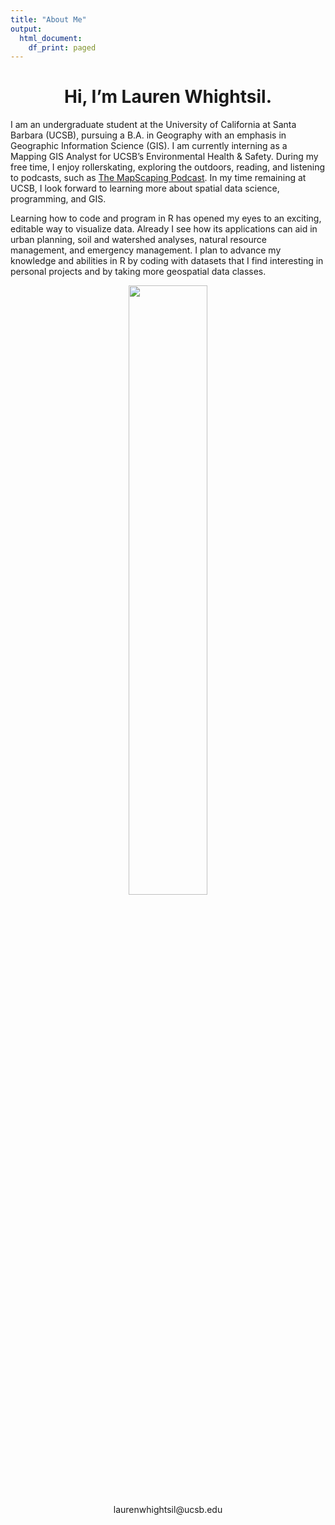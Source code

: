 ```yaml
---
title: "About Me"
output:
  html_document:
    df_print: paged
---
```


<center>
  # Hi, I'm Lauren Whightsil.
</center>

I am an undergraduate student at the University of California at Santa Barbara (UCSB), pursuing a B.A. in Geography with an emphasis in Geographic Information Science (GIS). I am currently interning as a Mapping GIS Analyst for UCSB's Environmental Health & Safety. During my free time, I enjoy rollerskating, exploring the outdoors, reading, and listening to podcasts, such as [The MapScaping Podcast](https://open.spotify.com/show/57EmXdDgrUNYxtrer6LVsI?si=ANefhTBbR6Ceo01_TkV4_w&dl_branch=1). In my time remaining at UCSB, I look forward to learning more about spatial data science, programming, and GIS.

Learning how to code and program in R has opened my eyes to an exciting, editable way to visualize data. Already I see how its applications can aid in urban planning, soil and watershed analyses, natural resource management, and emergency management. I plan to advance my knowledge and abilities in R by coding with datasets that I find interesting in personal projects and by taking more geospatial data classes.


<center>
![](img/IMG_5512.jpg){width=50%}
</center>


<center>
laurenwhightsil@ucsb.edu
</center>
